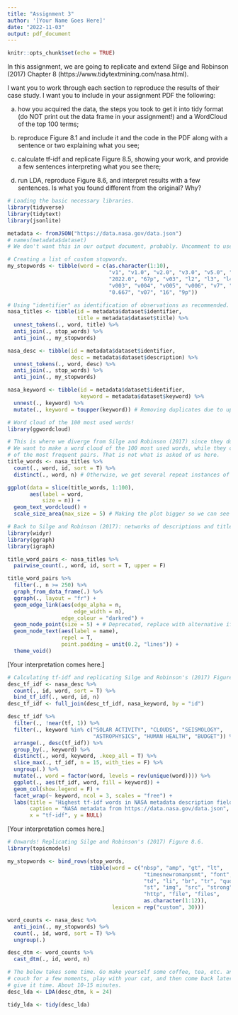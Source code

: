 ```yaml
---
title: "Assignment 3"
author: '[Your Name Goes Here]'
date: "2022-11-03"
output: pdf_document
---
```


```r
knitr::opts_chunk$set(echo = TRUE)
```

In this assignment, we are going to replicate and extend Silge and Robinson (2017) Chapter 8 (https://www.tidytextmining.com/nasa.html).

I want you to work through each section to reproduce the results of their case study. I want you to include in your assignment PDF the following:

a) how you acquired the data, the steps you took to get it into tidy format (do NOT print out the data frame in your assignment!) and a WordCloud of the top 100 terms;

b) reproduce Figure 8.1 and include it and the code in the PDF along with a sentence or two explaining what you see;

c) calculate tf-idf and replicate Figure 8.5, showing your work, and provide a few sentences interpreting what you see there;

d) run LDA, reproduce Figure 8.6, and interpret results with a few sentences. Is what you found different from the original? Why?

```r
# Loading the basic necessary libraries.
library(tidyverse)
library(tidytext)
library(jsonlite)
```
```r
metadata <- fromJSON("https://data.nasa.gov/data.json")
# names(metadata$dataset)
# We don't want this in our output document, probably. Uncomment to use in diagnostics.

# Creating a list of custom stopwords.
my_stopwords <- tibble(word = c(as.character(1:10), 
                                "v1", "v1.0", "v2.0", "v3.0", "v5.0", "0.5", "v001",
                                "2022.0", "67p", "v03", "l2", "l3", "l4", "v5.2.0",
                                "v003", "v004", "v005", "v006", "v7", "0.25", "v061",
                                "0.667", "v07", "16", "9p"))

# Using "identifier" as identification of observations as recommended.
nasa_titles <- tibble(id = metadata$dataset$identifier,
                      title = metadata$dataset$title) %>% 
  unnest_tokens(., word, title) %>% 
  anti_join(., stop_words) %>% 
  anti_join(., my_stopwords)

nasa_desc <- tibble(id = metadata$dataset$identifier,
                    desc = metadata$dataset$description) %>% 
  unnest_tokens(., word, desc) %>% 
  anti_join(., stop_words) %>% 
  anti_join(., my_stopwords)

nasa_keyword <- tibble(id = metadata$dataset$identifier,
                       keyword = metadata$dataset$keyword) %>% 
  unnest(., keyword) %>% 
  mutate(., keyword = toupper(keyword)) # Removing duplicates due to upper/lower case.

# Word cloud of the 100 most used words!
library(ggwordcloud)

# This is where we diverge from Silge and Robinson (2017) since they do something else.
# We want to make a word cloud of the 100 most used words, while they create networks
# of the most frequent pairs. That is not what is asked of us here.
title_words <- nasa_titles %>% 
  count(., word, id, sort = T) %>% 
  distinct(., word, n) # Otherwise, we get several repeat instances of words.

ggplot(data = slice(title_words, 1:100),
       aes(label = word,
           size = n)) +
  geom_text_wordcloud() +
  scale_size_area(max_size = 5) # Making the plot bigger so we can see the smaller words.
```

```r
# Back to Silge and Robinson (2017): networks of descriptions and title words.
library(widyr)
library(ggraph)
library(igraph)

title_word_pairs <- nasa_titles %>% 
  pairwise_count(., word, id, sort = T, upper = F)

title_word_pairs %>% 
  filter(., n >= 250) %>% 
  graph_from_data_frame(.) %>% 
  ggraph(., layout = "fr") + 
  geom_edge_link(aes(edge_alpha = n,
                     edge_width = n),
                 edge_colour = "darkred") +
  geom_node_point(size = 5) + # Deprecated, replace with alternative if possible.
  geom_node_text(aes(label = name),
                 repel = T,
                 point.padding = unit(0.2, "lines")) +
  theme_void()
```

[Your interpretation comes here.]

```r
# Calculating tf-idf and replicating Silge and Robinson's (2017) Figure 8.5.
desc_tf_idf <- nasa_desc %>% 
  count(., id, word, sort = T) %>% 
  bind_tf_idf(., word, id, n)
desc_tf_idf <- full_join(desc_tf_idf, nasa_keyword, by = "id")

desc_tf_idf %>% 
  filter(., !near(tf, 1)) %>% 
  filter(., keyword %in% c("SOLAR ACTIVITY", "CLOUDS", "SEISMOLOGY",
                           "ASTROPHYSICS", "HUMAN HEALTH", "BUDGET")) %>% 
  arrange(., desc(tf_idf)) %>% 
  group_by(., keyword) %>% 
  distinct(., word, keyword, .keep_all = T) %>% 
  slice_max(., tf_idf, n = 15, with_ties = F) %>% 
  ungroup(.) %>% 
  mutate(., word = factor(word, levels = rev(unique(word)))) %>% 
  ggplot(., aes(tf_idf, word, fill = keyword)) +
  geom_col(show.legend = F) +
  facet_wrap(~ keyword, ncol = 3, scales = "free") +
  labs(title = "Highest tf-idf words in NASA metadata description fields",
       caption = "NASA metadata from https://data.nasa.gov/data.json",
       x = "tf-idf", y = NULL)
```

[Your interpretation comes here.]

```r
# Onwards! Replicating Silge and Robinson's (2017) Figure 8.6.
library(topicmodels)

my_stopwords <- bind_rows(stop_words,
                          tibble(word = c("nbsp", "amp", "gt", "lt",
                                           "timesnewromanpsmt", "font",
                                           "td", "li", "br", "tr", "quot",
                                           "st", "img", "src", "strong",
                                           "http", "file", "files",
                                           as.character(1:12)),
                                 lexicon = rep("custom", 30)))

word_counts <- nasa_desc %>% 
  anti_join(., my_stopwords) %>% 
  count(., id, word, sort = T) %>% 
  ungroup(.)

desc_dtm <- word_counts %>% 
  cast_dtm(., id, word, n)

# The below takes some time. Go make yourself some coffee, tea, etc. and relax on the
# couch for a few moments, play with your cat, and then come back later. Basically,
# give it time. About 10-15 minutes.
desc_lda <- LDA(desc_dtm, k = 24)

tidy_lda <- tidy(desc_lda)
```

